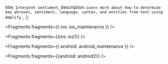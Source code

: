   title: `Interpret sentiment`,
  description: `Learn more about how to determine key phrases, sentiment, language, syntax, and entities from text using Amplify.`,
};


<Fragments fragments={{ ios: ios_maintenance }} />


<Fragments fragments={{ios: ios1}} />


<Fragments fragments={{ android: android_maintenance }} />


<Fragments fragments={{android: android2}} />
